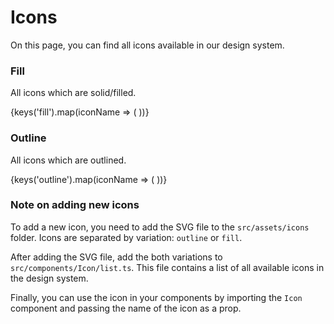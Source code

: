 
<Meta title="General/Icons" />

# Icons

On this page, you can find all icons available in our design system.

### Fill

All icons which are solid/filled.

<IconGallery>
  {keys('fill').map(iconName => (
    <IconItem key={iconName} name={iconName.replace('-fill', '')}>
      <Icon name={iconName} />
    </IconItem>
  ))}
</IconGallery>

### Outline

All icons which are outlined.

<IconGallery>
    {keys('outline').map(iconName => (
        <IconItem key={iconName} name={iconName.replace('-outline', '')}>
            <Icon name={iconName} />
        </IconItem>
    ))}
</IconGallery>

### Note on adding new icons

To add a new icon, you need to add the SVG file to the `src/assets/icons` folder. Icons are separated by variation: `outline` or `fill`.

After adding the SVG file, add the both variations to `src/components/Icon/list.ts`. This file contains a list of all available icons in the design system.

Finally, you can use the icon in your components by importing the `Icon` component and passing the name of the icon as a prop.

